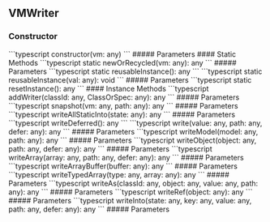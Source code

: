 ## VMWriter

<a id="vmwriter"></a>
### Constructor
<CodeGroup>
```typescript
constructor(vm: any)
```
</CodeGroup>
##### Parameters
<ParamField path="vm" type="any" required={true}>

</ParamField>
<Tabs>
<Tab title="Methods">
#### Static Methods
<AccordionGroup>
<Accordion title="newOrRecycled">
<CodeGroup>
```typescript
static newOrRecycled(vm: any): any
```
</CodeGroup>
##### Parameters
<ParamField path="vm" type="any" required={true}>

</ParamField>
</Accordion>
<Accordion title="reusableInstance">
<CodeGroup>
```typescript
static reusableInstance(): any
```
</CodeGroup>
</Accordion>
<Accordion title="reusableInstance">
<CodeGroup>
```typescript
static reusableInstance(val: any): void
```
</CodeGroup>
##### Parameters
<ParamField path="val" type="any" required={true}>

</ParamField>
</Accordion>
<Accordion title="resetInstance">
<CodeGroup>
```typescript
static resetInstance(): any
```
</CodeGroup>
</Accordion>
</AccordionGroup>
#### Instance Methods
<AccordionGroup>
<Accordion title="addWriter">
<CodeGroup>
```typescript
addWriter(classId: any, ClassOrSpec: any): any
```
</CodeGroup>
##### Parameters
<ParamField path="classId" type="any" required={true}>

</ParamField>
<ParamField path="ClassOrSpec" type="any" required={true}>

</ParamField>
</Accordion>
<Accordion title="snapshot">
<CodeGroup>
```typescript
snapshot(vm: any, path: any): any
```
</CodeGroup>
##### Parameters
<ParamField path="vm" type="any" required={true}>

</ParamField>
<ParamField path="path" type="any" required={true}>

</ParamField>
</Accordion>
<Accordion title="writeAllStaticInto">
<CodeGroup>
```typescript
writeAllStaticInto(state: any): any
```
</CodeGroup>
##### Parameters
<ParamField path="state" type="any" required={true}>

</ParamField>
</Accordion>
<Accordion title="writeDeferred">
<CodeGroup>
```typescript
writeDeferred(): any
```
</CodeGroup>
</Accordion>
<Accordion title="write">
<CodeGroup>
```typescript
write(value: any, path: any, defer: any): any
```
</CodeGroup>
##### Parameters
<ParamField path="value" type="any" required={true}>

</ParamField>
<ParamField path="path" type="any" required={true}>

</ParamField>
<ParamField path="defer" type="any" required={true} default="true">

</ParamField>
</Accordion>
<Accordion title="writeModel">
<CodeGroup>
```typescript
writeModel(model: any, path: any): any
```
</CodeGroup>
##### Parameters
<ParamField path="model" type="any" required={true}>

</ParamField>
<ParamField path="path" type="any" required={true}>

</ParamField>
</Accordion>
<Accordion title="writeObject">
<CodeGroup>
```typescript
writeObject(object: any, path: any, defer: any): any
```
</CodeGroup>
##### Parameters
<ParamField path="object" type="any" required={true}>

</ParamField>
<ParamField path="path" type="any" required={true}>

</ParamField>
<ParamField path="defer" type="any" required={true} default="true">

</ParamField>
</Accordion>
<Accordion title="writeArray">
<CodeGroup>
```typescript
writeArray(array: any, path: any, defer: any): any
```
</CodeGroup>
##### Parameters
<ParamField path="array" type="any" required={true}>

</ParamField>
<ParamField path="path" type="any" required={true}>

</ParamField>
<ParamField path="defer" type="any" required={true} default="true">

</ParamField>
</Accordion>
<Accordion title="writeArrayBuffer">
<CodeGroup>
```typescript
writeArrayBuffer(buffer: any): any
```
</CodeGroup>
##### Parameters
<ParamField path="buffer" type="any" required={true}>

</ParamField>
</Accordion>
<Accordion title="writeTypedArray">
<CodeGroup>
```typescript
writeTypedArray(type: any, array: any): any
```
</CodeGroup>
##### Parameters
<ParamField path="type" type="any" required={true}>

</ParamField>
<ParamField path="array" type="any" required={true}>

</ParamField>
</Accordion>
<Accordion title="writeAs">
<CodeGroup>
```typescript
writeAs(classId: any, object: any, value: any, path: any): any
```
</CodeGroup>
##### Parameters
<ParamField path="classId" type="any" required={true}>

</ParamField>
<ParamField path="object" type="any" required={true}>

</ParamField>
<ParamField path="value" type="any" required={true}>

</ParamField>
<ParamField path="path" type="any" required={true}>

</ParamField>
</Accordion>
<Accordion title="writeRef">
<CodeGroup>
```typescript
writeRef(object: any): any
```
</CodeGroup>
##### Parameters
<ParamField path="object" type="any" required={true}>

</ParamField>
</Accordion>
<Accordion title="writeInto">
<CodeGroup>
```typescript
writeInto(state: any, key: any, value: any, path: any, defer: any): any
```
</CodeGroup>
##### Parameters
<ParamField path="state" type="any" required={true}>

</ParamField>
<ParamField path="key" type="any" required={true}>

</ParamField>
<ParamField path="value" type="any" required={true}>

</ParamField>
<ParamField path="path" type="any" required={true}>

</ParamField>
<ParamField path="defer" type="any" required={true} default="true">

</ParamField>
</Accordion>
</AccordionGroup>
</Tab>
</Tabs>